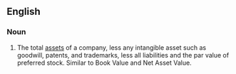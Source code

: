 ==English==

===Noun===
{{en-noun|head=[[net]] [[money]] [[assets]]|-}}

# {{business}} The total [[assets]] of a company, less any intangible asset such as goodwill, patents, and trademarks, less all liabilities and the par value of preferred stock. Similar to Book Value and Net Asset Value.